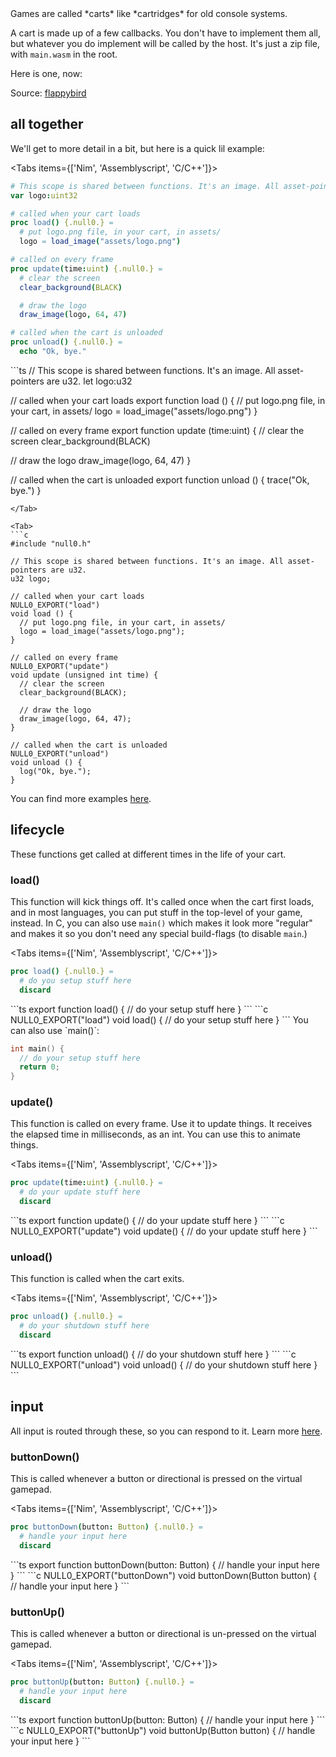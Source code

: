 
<Callout emoji="👾">
Games are called *carts* like *cartridges* for old console systems.
</Callout>

A cart is made up of a few callbacks. You don't have to implement them all, but whatever you do implement will be called by the host. It's just a zip file, with `main.wasm` in the root.

Here is one, now:

<Cart cart='/flappybird.null0' />

Source: [flappybird](https://github.com/notnullgames/null0/tree/main/src/carts/flappybird)

## all together

We'll get to more detail in a bit, but here is a quick lil example:

<Tabs items={['Nim', 'Assemblyscript', 'C/C++']}>
<Tab>
```nim
# This scope is shared between functions. It's an image. All asset-pointers are uint32.
var logo:uint32

# called when your cart loads
proc load() {.null0.} =
  # put logo.png file, in your cart, in assets/
  logo = load_image("assets/logo.png")

# called on every frame
proc update(time:uint) {.null0.} =
  # clear the screen
  clear_background(BLACK)

  # draw the logo
  draw_image(logo, 64, 47)

# called when the cart is unloaded
proc unload() {.null0.} =
  echo "Ok, bye."
```
</Tab>

<Tab>
```ts
// This scope is shared between functions. It's an image. All asset-pointers are u32.
let logo:u32

// called when your cart loads
export function load () {
  // put logo.png file, in your cart, in assets/
  logo = load_image("assets/logo.png")
}

// called on every frame
export function update (time:uint) {
  // clear the screen
  clear_background(BLACK)

  // draw the logo
  draw_image(logo, 64, 47)
}

// called when the cart is unloaded
export function unload () {
  trace("Ok, bye.")
}
```
</Tab>

<Tab>
```c
#include "null0.h"

// This scope is shared between functions. It's an image. All asset-pointers are u32.
u32 logo;

// called when your cart loads
NULL0_EXPORT("load")
void load () {
  // put logo.png file, in your cart, in assets/
  logo = load_image("assets/logo.png");
}

// called on every frame
NULL0_EXPORT("update")
void update (unsigned int time) {
  // clear the screen
  clear_background(BLACK);

  // draw the logo
  draw_image(logo, 64, 47);
}

// called when the cart is unloaded
NULL0_EXPORT("unload")
void unload () {
  log("Ok, bye.");
}
```
</Tab>
</Tabs>

You can find more examples [here](https://github.com/notnullgames/null0/tree/main/src/carts).

## lifecycle

These functions get called at different times in the life of your cart.

### load()

This function will kick things off. It's called once when the cart first loads, and in most languages, you can put stuff in the top-level of your game, instead. In C, you can also use `main()` which makes it look more "regular" and makes it so you don't need any special build-flags (to disable `main`.)

<Tabs items={['Nim', 'Assemblyscript', 'C/C++']}>
<Tab>
```nim
proc load() {.null0.} =
  # do you setup stuff here
  discard
```
</Tab>

<Tab>
```ts
export function load() {
  // do your setup stuff here
}
```
</Tab>

<Tab>
```c
NULL0_EXPORT("load")
void load() {
  // do your setup stuff here
}
```
You can also use `main()`:

```c
int main() {
  // do your setup stuff here
  return 0;
}
```

</Tab>
</Tabs>


### update()

This function is called on every frame. Use it to update things. It receives the elapsed time in milliseconds, as an int. You can use this to animate things.


<Tabs items={['Nim', 'Assemblyscript', 'C/C++']}>
<Tab>
```nim
proc update(time:uint) {.null0.} =
  # do your update stuff here
  discard
```
</Tab>

<Tab>
```ts
export function update() {
  // do your update stuff here
}
```
</Tab>

<Tab>
```c
NULL0_EXPORT("update")
void update() {
  // do your update stuff here
}
```
</Tab>
</Tabs>


### unload()

This function is called when the cart exits.


<Tabs items={['Nim', 'Assemblyscript', 'C/C++']}>
<Tab>
```nim
proc unload() {.null0.} =
  # do your shutdown stuff here
  discard
```
</Tab>

<Tab>
```ts
export function unload() {
  // do your shutdown stuff here
}
```
</Tab>

<Tab>
```c
NULL0_EXPORT("unload")
void unload() {
  // do your shutdown stuff here
}
```
</Tab>
</Tabs>

## input

All input is routed through these, so you can respond to it. Learn more [here](input).

### buttonDown()

This is called whenever a button or directional is pressed on the virtual gamepad.

<Tabs items={['Nim', 'Assemblyscript', 'C/C++']}>
<Tab>
```nim
proc buttonDown(button: Button) {.null0.} =
  # handle your input here
  discard
```
</Tab>

<Tab>
```ts
export function buttonDown(button: Button) {
  // handle your input here
}
```
</Tab>

<Tab>
```c
NULL0_EXPORT("buttonDown")
void buttonDown(Button button) {
  // handle your input here
}
```
</Tab>
</Tabs>


### buttonUp()

This is called whenever a button or directional is un-pressed on the virtual gamepad.

<Tabs items={['Nim', 'Assemblyscript', 'C/C++']}>
<Tab>
```nim
proc buttonUp(button: Button) {.null0.} =
  # handle your input here
  discard
```
</Tab>

<Tab>
```ts
export function buttonUp(button: Button) {
  // handle your input here
}
```
</Tab>

<Tab>
```c
NULL0_EXPORT("buttonUp")
void buttonUp(Button button) {
  // handle your input here
}
```
</Tab>
</Tabs>

